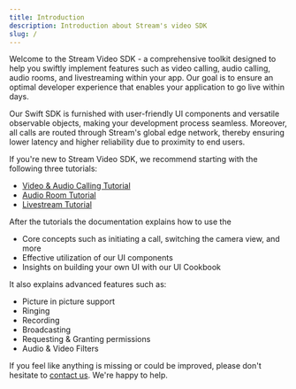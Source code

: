 ```yaml
---
title: Introduction
description: Introduction about Stream's video SDK
slug: /
---
```


Welcome to the Stream Video SDK - a comprehensive toolkit designed to help you swiftly implement features such as video calling, audio calling, audio rooms, and livestreaming within your app.
Our goal is to ensure an optimal developer experience that enables your application to go live within days.

Our Swift SDK is furnished with user-friendly UI components and versatile observable objects, making your development process seamless.
Moreover, all calls are routed through Stream's global edge network, thereby ensuring lower latency and higher reliability due to proximity to end users.

If you're new to Stream Video SDK, we recommend starting with the following three tutorials:

- [Video & Audio Calling Tutorial](./tutorials/video-calling)
- [Audio Room Tutorial](./tutorials/audio-room)
- [Livestream Tutorial](./tutorials/livestream)

After the tutorials the documentation explains how to use the

- Core concepts such as initiating a call, switching the camera view, and more
- Effective utilization of our UI components
- Insights on building your own UI with our UI Cookbook

It also explains advanced features such as:

- Picture in picture support
- Ringing
- Recording
- Broadcasting
- Requesting & Granting permissions
- Audio & Video Filters

If you feel like anything is missing or could be improved, please don't hesitate to [contact us](https://getstream.io/contact/). We're happy to help.
